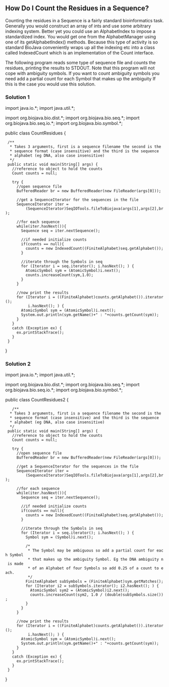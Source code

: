 == How Do I Count the Residues in a Sequence? ==

Counting the residues in a Sequence is a fairly standard bioinformatics task. Generally you would construct an array of ints and use some arbitrary indexing system. Better yet you could use an AlphabetIndex to impose a standardized index. You would get one from the AlphabetManager using one of its getAlphabetIndex() methods. Because this type of activity is so standard BioJava conveniently wraps up all the indexing etc into a class called IndexedCount which is an implementation of the Count interface.

The following program reads some type of sequence file and counts the residues, printing the results to STDOUT. Note that this program will not cope with ambiguity symbols. If you want to count ambiguity symbols you need add a partial count for each Symbol that makes up the ambiguity If this is the case you would use this solution.

=== Solution 1 ===

<java>
import java.io.*;
import java.util.*;


import org.biojava.bio.dist.*;
import org.biojava.bio.seq.*;
import org.biojava.bio.seq.io.*;
import org.biojava.bio.symbol.*;

public class CountResidues {

  /**
   * Takes 3 arguments, first is a sequence filename the second is the
   * sequence format (case insensitive) and the third is the sequence
   * alphabet (eg DNA, also case insensitive)
   */
  public static void main(String[] args) {
    //reference to object to hold the counts
    Count counts = null;

    try {
      //open sequence file
      BufferedReader br = new BufferedReader(new FileReader(args[0]));

      //get a SequenceIterator for the sequences in the file
      SequenceIterator iter =
          (SequenceIterator)SeqIOTools.fileToBiojava(args[1],args[2],br);

      //for each sequence
      while(iter.hasNext()){
        Sequence seq = iter.nextSequence();

        //if needed initialize counts
        if(counts == null){
          counts = new IndexedCount((FiniteAlphabet)seq.getAlphabet());
        }

        //iterate through the Symbols in seq
        for (Iterator i = seq.iterator(); i.hasNext(); ) {
          AtomicSymbol sym = (AtomicSymbol)i.next();
          counts.increaseCount(sym,1.0);
        }
      }

      //now print the results
      for (Iterator i = ((FiniteAlphabet)counts.getAlphabet()).iterator();
           i.hasNext(); ) {
        AtomicSymbol sym = (AtomicSymbol)i.next();
        System.out.println(sym.getName()+" : "+counts.getCount(sym));
      }
    }
    catch (Exception ex) {
      ex.printStackTrace();
    }
  }
}
</java>

=== Solution 2 ===

<java>
import java.io.*;
import java.util.*;


import org.biojava.bio.dist.*;
import org.biojava.bio.seq.*;
import org.biojava.bio.seq.io.*;
import org.biojava.bio.symbol.*;

public class CountResidues2 {

    /**
   * Takes 3 arguments, first is a sequence filename the second is the
   * sequence format (case insensitive) and the third is the sequence
   * alphabet (eg DNA, also case insensitive)
   */
  public static void main(String[] args) {
    //reference to object to hold the counts
    Count counts = null;

    try {
      //open sequence file
      BufferedReader br = new BufferedReader(new FileReader(args[0]));

      //get a SequenceIterator for the sequences in the file
      SequenceIterator iter =
          (SequenceIterator)SeqIOTools.fileToBiojava(args[1],args[2],br);

      //for each sequence
      while(iter.hasNext()){
        Sequence seq = iter.nextSequence();

        //if needed initialize counts
        if(counts == null){
          counts = new IndexedCount((FiniteAlphabet)seq.getAlphabet());
        }

        //iterate through the Symbols in seq
        for (Iterator i = seq.iterator(); i.hasNext(); ) {
          Symbol sym = (Symbol)i.next();

          /*
           * The Symbol may be ambiguous so add a partial count for each Symbol
           * that makes up the ambiguity Symbol. Eg the DNA ambiguity n is made
           * of an Alphabet of four Symbols so add 0.25 of a count to each.
           */
          FiniteAlphabet subSymbols = (FiniteAlphabet)sym.getMatches();
          for (Iterator i2 = subSymbols.iterator(); i2.hasNext(); ) {
            AtomicSymbol sym2 = (AtomicSymbol)i2.next();
            counts.increaseCount(sym2, 1.0 / (double)subSymbols.size());
          }
        }
      }

      //now print the results
      for (Iterator i = ((FiniteAlphabet)counts.getAlphabet()).iterator();
           i.hasNext(); ) {
        AtomicSymbol sym = (AtomicSymbol)i.next();
        System.out.println(sym.getName()+" : "+counts.getCount(sym));
      }
    }
    catch (Exception ex) {
      ex.printStackTrace();
    }
  }
}
</java>